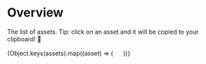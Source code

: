 
# Overview

<Meta title="Assets / Overview" />

The list of assets.
Tip: click on an asset and it will be copied to your clipboard! 📎

<Canvas>
  <div
    style={{
      display: 'flex',
      flexWrap: 'wrap',
      justifyContent: 'center',
    }}
  >
    {Object.keys(assets).map((asset) => (
      <svg width="16" height="16" aria-hidden="true" focusable="false">
        <use href={`#${asset}`} />
      </svg>
    ))}
  </div>
</Canvas>
